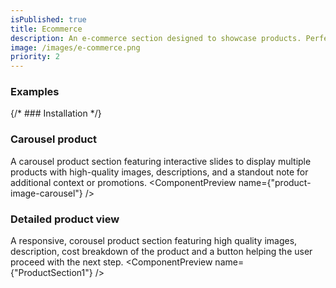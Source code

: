 ```yaml
---
isPublished: true
title: Ecommerce
description: An e-commerce section designed to showcase products. Perfect for  encouraging purchases.
image: /images/e-commerce.png  
priority: 2
---
```


### Examples

{/* ### Installation */}

### Carousel product
A carousel product section featuring interactive slides to display multiple products with high-quality images, descriptions, and a standout note for additional context or promotions.
<ComponentPreview name={"product-image-carousel"} />

### Detailed product view
A responsive, corousel product section featuring high quality images, description, cost breakdown of the product and a button helping the user proceed with the next step.
<ComponentPreview name={"ProductSection1"} />
